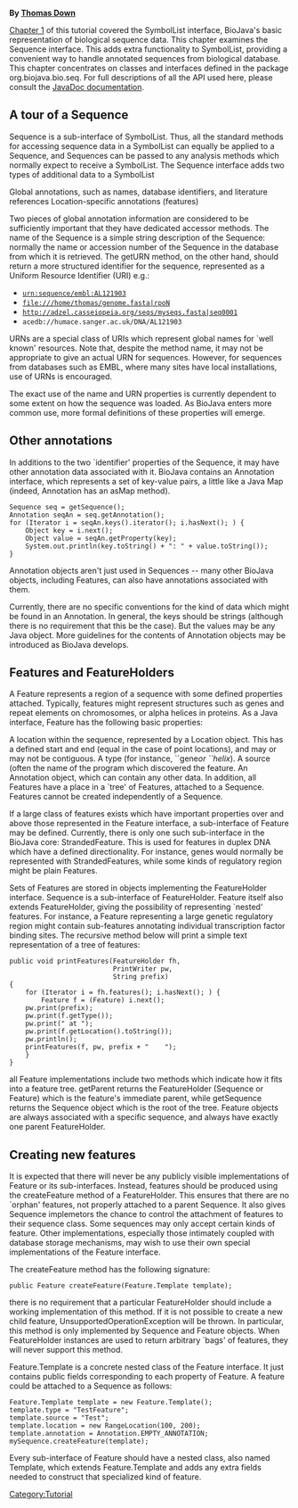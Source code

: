 '''By [mailto:td2@sanger.ac.uk Thomas Down]'''

[[BioJava:Tutorial:Symbols and SymbolLists|Chapter 1]] of this tutorial covered the SymbolList interface, BioJava's basic representation of biological sequence data. This chapter examines the Sequence interface. This adds extra functionality to SymbolList, providing a convenient way to handle annotated sequences from biological database. This chapter concentrates on classes and interfaces defined in the package org.biojava.bio.seq. For full descriptions of all the API used here, please consult the [http://www.biojava.org/docs/api JavaDoc documentation]. 


== A tour of a Sequence ==

Sequence is a sub-interface of SymbolList. Thus, all the standard methods for accessing sequence data in a SymbolList can equally be applied to a Sequence, and Sequences can be passed to any analysis methods which normally expect to receive a SymbolList. The Sequence interface adds two types of additional data to a SymbolList 

Global annotations, such as names, database identifiers, and literature references 
Location-specific annotations (features) 

Two pieces of global annotation information are considered to be sufficiently important that they have dedicated accessor methods. The name of the Sequence is a simple string description of the Sequence: normally the name or accession number of the Sequence in the database from which it is retrieved. The getURN method, on the other hand, should return a more structured identifier for the sequence, represented as a Uniform Resource Identifier (URI) e.g.: 

* <code>urn:sequence/embl:AL121903</code>
* <code>file:///home/thomas/genome.fasta|rpoN</code>
* <code>http://adzel.casseiopeia.org/seqs/myseqs.fasta|seq0001</code> 
* <code>acedb://humace.sanger.ac.uk/DNA/AL121903</code>

URNs are a special class of URIs which represent global names for `well known' resources. Note that, despite the method name, it may not be appropriate to give an actual URN for sequences. However, for sequences from databases such as EMBL, where many sites have local installations, use of URNs is encouraged. 

The exact use of the name and URN properties is currently dependent to some extent on how the sequence was loaded. As BioJava enters more common use, more formal definitions of these properties will emerge. 

== Other annotations ==
In additions to the two `identifier' properties of the Sequence, it may have other annotation data associated with it. BioJava contains an Annotation interface, which represents a set of key-value pairs, a little like a Java Map (indeed, Annotation has an asMap method). 

<pre>Sequence seq = getSequence();
Annotation seqAn = seq.getAnnotation();
for (Iterator i = seqAn.keys().iterator(); i.hasNext(); ) {
    Object key = i.next();
    Object value = seqAn.getProperty(key);
    System.out.println(key.toString() + ": " + value.toString());
}</pre>

Annotation objects aren't just used in Sequences -- many other BioJava objects, including Features, can also have annotations associated with them. 

Currently, there are no specific conventions for the kind of data which might be found in an Annotation. In general, the keys should be strings (although there is no requirement that this be the case). But the values may be any Java object. More guidelines for the contents of Annotation objects may be introduced as BioJava develops. 

== Features and FeatureHolders ==

A Feature represents a region of a sequence with some defined properties attached. Typically, features might represent structures such as genes and repeat elements on chromosomes, or alpha helices in proteins. As a Java interface, Feature has the following basic properties: 

A location within the sequence, represented by a Location object. This has a defined start and end (equal in the case of point locations), and may or may not be contiguous. 
A type (for instance, ``gene'' or ``helix''). 
A source (often the name of the program which discovered the feature. 
An Annotation object, which can contain any other data. 
In addition, all Features have a place in a `tree' of Features, attached to a Sequence. Features cannot be created independently of a Sequence. 

If a large class of features exists which have important properties over and above those represented in the Feature interface, a sub-interface of Feature may be defined. Currently, there is only one such sub-interface in the BioJava core: StrandedFeature. This is used for features in duplex DNA which have a defined directionality. For instance, genes would normally be represented with StrandedFeatures, while some kinds of regulatory region might be plain Features. 

Sets of Features are stored in objects implementing the FeatureHolder interface. Sequence is a sub-interface of FeatureHolder. Feature itself also extends FeatureHolder, giving the possibility of representing `nested' features. For instance, a Feature representing a large genetic regulatory region might contain sub-features annotating individual transcription factor binding sites. The recursive method below will print a simple text representation of a tree of features: 

<pre>public void printFeatures(FeatureHolder fh, 
                          PrintWriter pw,
                          String prefix)
{
    for (Iterator i = fh.features(); i.hasNext(); ) {
        Feature f = (Feature) i.next();
	pw.print(prefix);
	pw.print(f.getType());
	pw.print(" at ");
	pw.print(f.getLocation().toString());
	pw.println();
	printFeatures(f, pw, prefix + "    ");
    }
}</pre>

all Feature implementations include two methods which indicate how it fits into a feature tree. getParent returns the FeatureHolder (Sequence or Feature) which is the feature's immediate parent, while getSequence returns the Sequence object which is the root of the tree. Feature objects are always associated with a specific sequence, and always have exactly one parent FeatureHolder. 

== Creating new features ==

It is expected that there will never be any publicly visible implementations of Feature or its sub-interfaces. Instead, features should be produced using the createFeature method of a FeatureHolder. This ensures that there are no `orphan' features, not properly attached to a parent Sequence. It also gives Sequence implemetors the chance to control the attachment of features to their sequence class. Some sequences may only accept certain kinds of feature. Other implementations, especially those intimately coupled with database storage mechanisms, may wish to use their own special implementations of the Feature interface. 

The createFeature method has the following signature:

<pre>public Feature createFeature(Feature.Template template);</pre>

there is no requirement that a particular FeatureHolder should include a working implementation of this method. If it is not possible to create a new child feature, UnsupportedOperationException will be thrown. In particular, this method is only implemented by Sequence and Feature objects. When FeatureHolder instances are used to return arbitrary `bags' of features, they will never support this method. 

Feature.Template is a concrete nested class of the Feature interface. It just contains public fields corresponding to each property of Feature. A feature could be attached to a Sequence as follows: 

<pre>Feature.Template template = new Feature.Template();
template.type = "TestFeature";
template.source = "Test";
template.location = new RangeLocation(100, 200);
template.annotation = Annotation.EMPTY_ANNOTATION;
mySequence.createFeature(template);</pre>

Every sub-interface of Feature should have a nested class, also named Template, which extends Feature.Template and adds any extra fields needed to construct that specialized kind of feature. 

{{Tutorial:Footer}}
[[Category:Tutorial]]